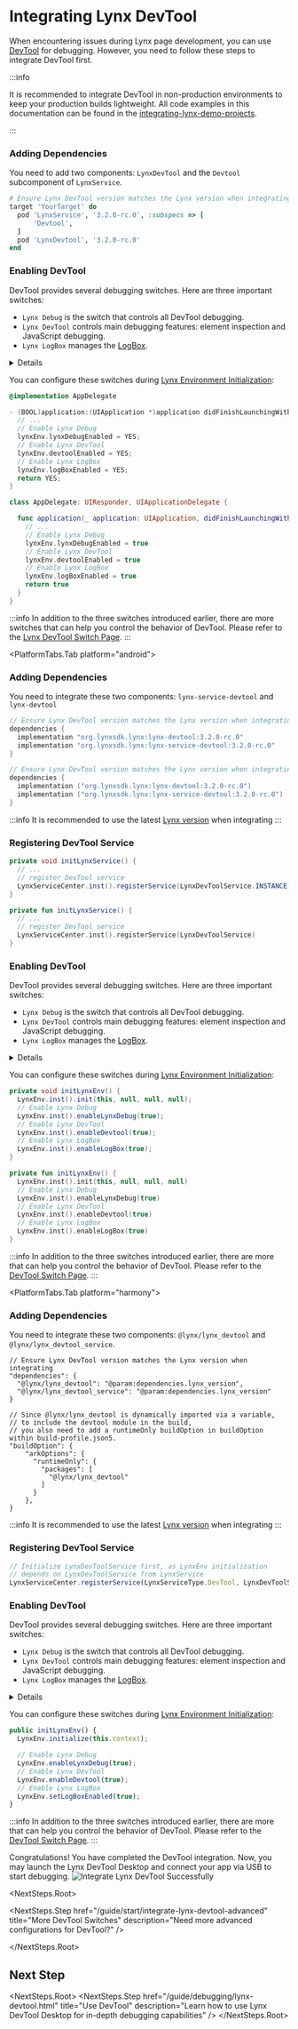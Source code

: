 
# Integrating Lynx DevTool

When encountering issues during Lynx page development, you can use [DevTool](/guide/debugging/lynx-devtool.mdx) for debugging.
However, you need to follow these steps to integrate DevTool first.

:::info

It is recommended to integrate DevTool in non-production environments to keep your production builds lightweight.
All code examples in this documentation can be found in the [integrating-lynx-demo-projects](https://github.com/lynx-family/integrating-lynx-demo-projects/tree/release/3.1).

:::

<PlatformTabs hashKey="platform">
<PlatformTabs.Tab platform="ios">

<Steps>

### Adding Dependencies

You need to add two components: `LynxDevTool` and the `Devtool` subcomponent of `LynxService`.

```ruby title="Podfile" {8,11}
# Ensure Lynx DevTool version matches the Lynx version when integrating
target 'YourTarget' do
  pod 'LynxService', '3.2.0-rc.0', :subspecs => [
      'Devtool',
  ]
  pod 'LynxDevtool', '3.2.0-rc.0'
end
```

### Enabling DevTool

DevTool provides several debugging switches.
Here are three important switches:

- `Lynx Debug` is the switch that controls all DevTool debugging.
- `Lynx DevTool` controls main debugging features: element inspection and JavaScript debugging.
- `Lynx LogBox` manages the [LogBox](/guide/debugging/handle-errors.html).

<Details title="Lynx Debug and LogBox are on by default; DevTool is off. Enabling DevTool is recommended.">

- When debugging Lynx pages with the DevTool Desktop, both `Lynx Debug` and
  `Lynx DevTool` need be enabled
- LogBox helps you quickly identify and diagnose issues

</Details>

You can configure these switches during [Lynx Environment Initialization](/guide/start/integrate-with-existing-apps.html):

<Tabs groupId='integrating-lynx-with-existing-app-ios'>
<Tab label="Objective-C">

```objective-c title=AppDelegate.m {5-10}
@implementation AppDelegate

- (BOOL)application:(UIApplication *)application didFinishLaunchingWithOptions:(NSDictionary *)launchOptions {
  // ...
  // Enable Lynx Debug
  lynxEnv.lynxDebugEnabled = YES;
  // Enable Lynx DevTool
  lynxEnv.devtoolEnabled = YES;
  // Enable Lynx LogBox
  lynxEnv.logBoxEnabled = YES;
  return YES;
}
```

</Tab>
<Tab label="Swift">

```swift title=AppDelegate.swift {5-10}
class AppDelegate: UIResponder, UIApplicationDelegate {

  func application(_ application: UIApplication, didFinishLaunchingWithOptions launchOptions: [UIApplication.LaunchOptionsKey: Any]?) -> Bool {
    // ...
    // Enable Lynx Debug
    lynxEnv.lynxDebugEnabled = true
    // Enable Lynx DevTool
    lynxEnv.devtoolEnabled = true
    // Enable Lynx LogBox
    lynxEnv.logBoxEnabled = true
    return true
  }
}
```

</Tab>
</Tabs>

:::info
In addition to the three switches introduced earlier, there are more switches that can help you control the behavior of DevTool. Please refer to the [Lynx DevTool Switch Page](/guide/start/integrate-lynx-devtool-advanced.html#debugging-devtool-switch).
:::

 </Steps>
</PlatformTabs.Tab>

<PlatformTabs.Tab platform="android">
  <Steps>
### Adding Dependencies

You need to integrate these two components: `lynx-service-devtool` and `lynx-devtool`

<Tabs groupId='impl-android'>
<Tab label="build.gradle">

```groovy
// Ensure Lynx DevTool version matches the Lynx version when integrating
dependencies {
  implementation "org.lynxsdk.lynx:lynx-devtool:3.2.0-rc.0"
  implementation "org.lynxsdk.lynx:lynx-service-devtool:3.2.0-rc.0"
}
```

</Tab>
<Tab label="build.gradle.kts">

```kotlin
// Ensure Lynx DevTool version matches the Lynx version when integrating
dependencies {
  implementation ("org.lynxsdk.lynx:lynx-devtool:3.2.0-rc.0")
  implementation ("org.lynxsdk.lynx:lynx-service-devtool:3.2.0-rc.0")
}
```

</Tab>
</Tabs>

:::info
It is recommended to use the latest [Lynx version](https://github.com/lynx-family/lynx/releases) when integrating
:::

### Registering DevTool Service

<Tabs groupId='register-devtool-service-android'>
<Tab label="Java">

```java title=YourApplication.java {3-4}
private void initLynxService() {
  // ...
  // register DevTool service
  LynxServiceCenter.inst().registerService(LynxDevToolService.INSTANCE);
}

```

</Tab>
<Tab label="Kotlin">

```kotlin title=YourApplication.kt {3-4}
private fun initLynxService() {
  // ...
  // register DevTool service
  LynxServiceCenter.inst().registerService(LynxDevToolService)
}
```

</Tab>
</Tabs>

### Enabling DevTool

DevTool provides several debugging switches.
Here are three important switches:

- `Lynx Debug` is the switch that controls all DevTool debugging.
- `Lynx DevTool` controls main debugging features: element inspection and JavaScript debugging.
- `Lynx LogBox` manages the [LogBox](/guide/debugging/handle-errors.html).

<Details title="Lynx Debug and LogBox are on by default; DevTool is off. Enabling DevTool is recommended.">

- When debugging Lynx pages with the DevTool Desktop, both `Lynx Debug` and
  `Lynx DevTool` switches need be enabled
- LogBox helps you quickly identify and diagnose issues

</Details>

You can configure these switches during [Lynx Environment Initialization](/guide/start/integrate-with-existing-apps.html):

<Tabs groupId='turn-on-switches-android'>
<Tab label="Java">

```java title=YourApplication.java {3-8}
private void initLynxEnv() {
  LynxEnv.inst().init(this, null, null, null);
  // Enable Lynx Debug
  LynxEnv.inst().enableLynxDebug(true);
  // Enable Lynx DevTool
  LynxEnv.inst().enableDevtool(true);
  // Enable Lynx LogBox
  LynxEnv.inst().enableLogBox(true);
}

```

</Tab>
<Tab label="Kotlin">

```kotlin title=YourApplication.kt {3-8}
private fun initLynxEnv() {
  LynxEnv.inst().init(this, null, null, null)
  // Enable Lynx Debug
  LynxEnv.inst().enableLynxDebug(true)
  // Enable Lynx DevTool
  LynxEnv.inst().enableDevtool(true)
  // Enable Lynx LogBox
  LynxEnv.inst().enableLogBox(true)
}
```

</Tab>
</Tabs>

:::info
In addition to the three switches introduced earlier, there are more that can help you control the behavior of DevTool. Please refer to the [DevTool Switch Page](/guide/start/integrate-lynx-devtool-advanced.html#debugging-devtool-switch).
:::

</Steps>
</PlatformTabs.Tab>

<PlatformTabs.Tab platform="harmony">
  <Steps>
### Adding Dependencies

You need to integrate these two components: `@lynx/lynx_devtool` and `@lynx/lynx_devtool_service`.

<Tabs groupId='impl-harmony'>
<Tab label="oh-package.json5">

```json5
// Ensure Lynx DevTool version matches the Lynx version when integrating
"dependencies": {
  "@lynx/lynx_devtool": "@param:dependencies.lynx_version",
  "@lynx/lynx_devtool_service": "@param:dependencies.lynx_version"
}
```

</Tab>
<Tab label="build-profile.json5">

```json5
// Since @lynx/lynx_devtool is dynamically imported via a variable,
// to include the devtool module in the build,
// you also need to add a runtimeOnly buildOption in buildOption within build-profile.json5.
"buildOption": {
    "arkOptions": {
      "runtimeOnly": {
        "packages": [
          "@lynx/lynx_devtool"
        ]
      }
    },
}
```

</Tab>
</Tabs>

:::info
It is recommended to use the latest [Lynx version](https://github.com/lynx-family/lynx/releases) when integrating
:::

### Registering DevTool Service

<Tabs groupId="register-devtool-service-harmony">
<Tab label="ETS">

```ts title=YourEntryAbility.ets {2 - 3}
// Initialize LynxDevToolService first, as LynxEnv initialization
// depends on LynxDevToolService from LynxService
LynxServiceCenter.registerService(LynxServiceType.DevTool, LynxDevToolService);
```

</Tab>
</Tabs>

### Enabling DevTool

DevTool provides several debugging switches.
Here are three important switches:

- `Lynx Debug` is the switch that controls all DevTool debugging.
- `Lynx DevTool` controls main debugging features: element inspection and JavaScript debugging.
- `Lynx LogBox` manages the [LogBox](/guide/debugging/handle-errors.html).

<Details title="Lynx Debug and LogBox are on by default; DevTool is off. Enabling DevTool is recommended.">

- When debugging Lynx pages with the DevTool Desktop, both `Lynx Debug` and
  `Lynx DevTool` switches need be enabled
- LogBox helps you quickly identify and diagnose issues

</Details>

You can configure these switches during [Lynx Environment Initialization](/guide/start/integrate-with-existing-apps.html):

<Tabs groupId='turn-on-switches-harmony'>
<Tab label="ETS">

```ts title=YourEntryAbility.ets {4-9}
public initLynxEnv() {
  LynxEnv.initialize(this.context);

  // Enable Lynx Debug
  LynxEnv.enableLynxDebug(true);
  // Enable Lynx DevTool
  LynxEnv.enableDevtool(true);
  // Enable Lynx LogBox
  LynxEnv.setLogBoxEnabled(true);
}

```

</Tab>
</Tabs>

:::info
In addition to the three switches introduced earlier, there are more that can help you control the behavior of DevTool. Please refer to the [DevTool Switch Page](/guide/start/integrate-lynx-devtool-advanced.html#debugging-devtool-switch).
:::

</Steps>
</PlatformTabs.Tab>

</PlatformTabs>
Congratulations! You have completed the DevTool integration. Now, you may launch the Lynx DevTool Desktop and
connect your app via USB to start debugging.
<img
  src="https://lf-lynx.tiktok-cdns.com/obj/lynx-artifacts-oss-sg/lynx-website/assets/doc/devtool_connected_success.png"
  alt="Integrate Lynx DevTool Successfully"
  width={800}
/>

<NextSteps.Root>

<NextSteps.Step
  href="/guide/start/integrate-lynx-devtool-advanced"
  title="More DevTool Switches"
  description="Need more advanced configurations for DevTool?"
/>

</NextSteps.Root>

## Next Step

<NextSteps.Root>
  <NextSteps.Step
    href="/guide/debugging/lynx-devtool.html"
    title="Use DevTool"
    description="Learn how to use Lynx DevTool Desktop for in-depth debugging capabilities"
  />
</NextSteps.Root>
